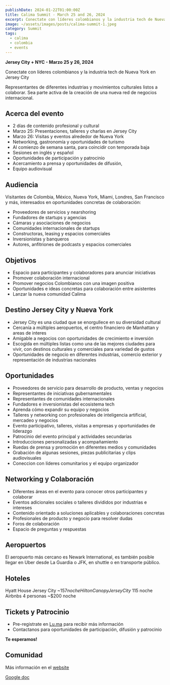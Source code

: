 ```yaml
---
publishDate: 2024-01-22T01:00:00Z
title: Calima Summit - March 25 and 26, 2024
excerpt: Conectate con líderes colombianos y la industria tech de Nueva York en Jersey City
image: ~/assets/images/posts/calima-summit-1.jpeg
category: Summit
tags:
  - calima
  - colombia
  - events
---
```


**Jersey City + NYC - Marzo 25 y 26, 2024**

Conectate con líderes colombianos y la industria tech de Nueva York en Jersey City

Representantes de diferentes industrias y movimientos culturales listos a colaborar. Sea parte activa de la creación de una nueva red de negocios internacional.

## Acerca del evento

- 2 días de contenido profesional y cultural
- Marzo 25: Presentaciones, talleres y charlas en Jersey City
- Marzo 26: Visitas y eventos alrededor de Nueva York
- Networking, gastronomía y oportunidades de turismo
- Al comienzo de semana santa, para coincidir con temporada baja
- Sesiones en inglés y español
- Oportunidades de participación y patrocinio
- Acercamiento a prensa y oportunidades de difusión,
- Equipo audiovisual

## Audiencia

Visitantes de Colombia, México, Nueva York, Miami, Londres, San Francisco y
más, interesados en oportunidades concretas de colaboración:
- Proveedores de servicios y nearshoring
- Fundadores de startups y agencias
- Cámaras y asociaciones de negocios
- Comunidades internacionales de startups
- Constructoras, leasing y espacios comerciales
- Inversionistas y banqueros
- Autores, anfitriones de podcasts y espacios comerciales

## Objetivos

- Espacio para participantes y colaboradores para anunciar iniciativas
- Promover colaboración internacional
- Promover negocios Colombianos con una imagen positiva
- Oportunidades e ideas concretas para colaboración entre asistentes
- Lanzar la nueva comunidad Calima

## Destino Jersey City y Nueva York

- Jersey City es una ciudad que se enorgullece en su diversidad cultural
- Cercanía a múltiples aeropuertos, el centro financiero de Manhattan y areas de interes
- Amigable a negocios con oportunidades de crecimiento e inversión
- Escogida en múltiples listas como una de las mejores ciudades para vivir, con
destinos culturales y comerciales para variedad de gustos
- Oportunidades de negocio en diferentes industrias, comercio exterior y representación de industrias nacionales

## Oportunidades

- Proveedores de servicio para desarrollo de producto, ventas y negocios
- Representantes de iniciativas gubernamentales
- Representantes de comunidades internacionales
- Fundadores e inversionistas del ecosistema tech
- Aprenda cómo expandir su equipo y negocios
- Talleres y networking con profesionales de inteligencia artificial, mercadeo y negocios
- Evento participativo, talleres, visitas a empresas y oportunidades de liderazgo
- Patrocinio del evento principal y actividades secundarías
- Introducciones personalizadas y acompañamiento
- Ruedas de prensa y promoción en diferentes medios y comunidades
- Grabación de algunas sesiones, piezas publicitarias y clips audiovisuales
- Coneccion con líderes comunitarios y el equipo organizador

## Networking y Colaboración

- Diferentes áreas en el evento para conocer otros participantes y colaborar
- Eventos adicionales sociales o talleres divididos por industrias e intereses
- Contenido orientado a soluciones aplicables y colaboraciones concretas
- Profesionales de producto y negocio para resolver dudas
- Foros de colaboración
- Espacio de preguntas y respuestas

## Aeropuertos

El aeropuerto más cercano es Newark International, es también posible llegar en Uber desde La Guardia o JFK, en shuttle o en transporte público.

## Hoteles

Hyatt House Jersey City ~$157 noche
Hilton Canopy Jersey City ~$115 noche
Airbnbs 4 personas ~$200 noche

## Tickets y Patrocinio

- Pre-registrate en [Lu.ma](https://lu.ma/calimajc2024) para recibir más información
- Contactanos para oportunidades de participación, difusión y patrocinio

**Te esperamos!**

## Comunidad

Más información en el [website](/summit/2024-jersey-city/)

[Google doc](https://docs.google.com/document/d/1pkssvmKjdPkRQEn0HAljy0XEgMhGsHevC99Nj9rC7lk)
